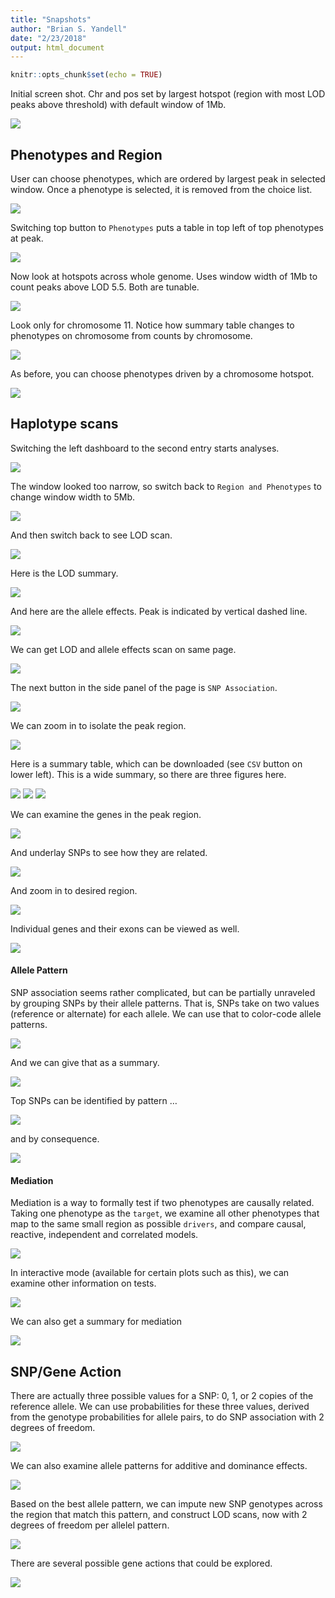 ```yaml
---
title: "Snapshots"
author: "Brian S. Yandell"
date: "2/23/2018"
output: html_document
---
```


```r
knitr::opts_chunk$set(echo = TRUE)
```

Initial screen shot. Chr and pos set by largest hotspot (region with most LOD peaks above threshold) with default window of 1Mb.

![](initial_screen.png)

## Phenotypes and Region

User can choose phenotypes, which are ordered by largest peak in selected window. Once a phenotype is selected, it is removed from the choice list.

![](initial_choose_phenotypes.png)

Switching top button to `Phenotypes` puts a table in top left of top phenotypes at peak.

![](hotspot_phenotypes.png)

Now look at hotspots across whole genome. Uses window width of 1Mb to count peaks above LOD 5.5. Both are tunable.

![](hotspots.png)

Look only for chromosome 11. Notice how summary table changes to phenotypes on chromosome from counts by chromosome.

![](hotspots_chr_11.png)

As before, you can choose phenotypes driven by a chromosome hotspot.

![](choose_phenotypes.png)

## Haplotype scans

Switching the left dashboard to the second entry starts analyses.

![](lod_scan_1Mb.png)

The window looked too narrow, so switch back to `Region and Phenotypes` to change window width to 5Mb.

![](change_window.png)

And then switch back to see LOD scan.

![](lod_scan_5Mb.png)

Here is the LOD summary.

![](lod_scan_summary.png)

And here are the allele effects. Peak is indicated by vertical dashed line.

![](allele_effects.png)

We can get LOD and allele effects scan on same page.

![](lod_and_allele_effects.png)

The next button in the side panel of the page is `SNP Association`.


![](SNP_scan.png)

We can zoom in to isolate the peak region.

![](SNP_scan_zoom.png)

Here is a summary table, which can be downloaded (see `CSV` button on lower left). This is a wide summary, so there are three figures here.

![](SNP_summary_1.png)
![](SNP_summary_2.png)
![](SNP_summary_3.png)

We can examine the genes in the peak region.

![](genes_in_region.png)

And underlay SNPs to see how they are related.

![](genes_in_region_SNPs.png)

And zoom in to desired region.

![](genes_in_region_SNPs_zoom.png)

Individual genes and their exons can be viewed as well.

![](gene_with_exons.png)

#### Allele Pattern

SNP association seems rather complicated, but can be partially unraveled by grouping SNPs by their allele patterns. That is, SNPs take on two values (reference or alternate) for each allele. We can use that to color-code allele patterns.

![](allele_pattern.png)

And we can give that as a summary.

![](allele_pattern_summary.png)

Top SNPs can be identified by pattern ...

![](top_SNPs_pattern.png)

and by consequence.

![](top_SNPs_consequence.png)

#### Mediation

Mediation is a way to formally test if two phenotypes are causally related. Taking one phenotype as the `target`, we examine all other phenotypes that map to the same small region as possible `drivers`, and compare causal, reactive, independent and correlated models.

![](mediation.png)

In interactive mode (available for certain plots such as this), we can examine other information on tests.

![](mediation_interactive.png)

We can also get a summary for mediation

![](mediation_summary.png)

## SNP/Gene Action

There are actually three possible values for a SNP: 0, 1, or 2 copies of the reference allele. We can use probabilities for these three values, derived from the genotype probabilities for allele pairs, to do SNP association with 2 degrees of freedom.

![](SNP_scan_dominance.png)

We can also examine allele patterns for additive and dominance effects.

![](allele_pattern_dominance.png)

Based on the best allele pattern, we can impute new SNP genotypes across the region that match this pattern, and construct LOD scans, now with 2 degrees of freedom per allelel pattern.

![](lod_scan_dominance.png)

There are several possible gene actions that could be explored.

![](gene_action_menu.png)

